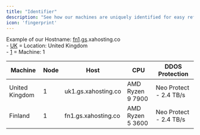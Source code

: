 ```yaml
---
title: "Identifier"
description: "See how our machines are uniquely identified for easy reference and management."
icon: 'fingerprint'
---
```


<Tip>
    Example of our Hostname: <u>fn1</u>.<u>gs</u>.xahosting.co<br/>
    - <u>UK</u> = Location: United Kingdom <br/>
    - <u>1</u> = Machine: 1
</Tip>

|     Machine    | Node |         Host        |       CPU        |      DDOS Protection      |
| -------------- | ---- | ------------------- | ---------------- | ------------------------- |
| United Kingdom |   1  | uk1.gs.xahosting.co | AMD Ryzen 9 7900 |   Neo Protect - 2.4 TB/s  |
|    Finland     |   1  | fn1.gs.xahosting.co | AMD Ryzen 5 3600 |   Neo Protect - 2.4 TB/s  |